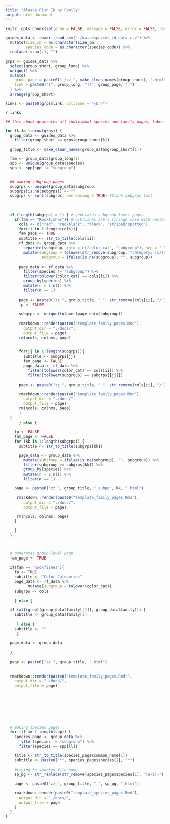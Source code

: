 ```yaml
---
title: "Alaska Fish ID by Family"
output: html_document
---
```


```r
knitr::opts_chunk$set(echo = FALSE, message = FALSE, error = FALSE, results = "asis")
```

```r
guides_data <- readr::read_csv("./data/species_id_data.csv") %>%
  mutate(size_cm = as.character(size_cm),
         species_code = as.character(species_code)) %>%
  replace(is.na(.), "")

grps <- guides_data %>%
  select(group_short, group_long) %>%
  unique() %>%
  mutate(
    group_page = paste0("./zz_", make_clean_names(group_short), ".html"),
    link = paste0("[", group_long, "](", group_page, ")")
  ) %>%
  arrange(group_short)

links <- paste0(grps$link, collapse = "<br>")

```


`r links`


```r
## this chunk generates all individual species and family pages; takes a long time to run

for (k in 1:nrow(grps)) {
  group_data <- guides_data %>%
    filter(group_short == grps$group_short[k])

  group_title <- make_clean_names(group_data$group_short[1])

  fam <- group_data$group_long[1]
  spp <- unique(group_data$species)
  spp <- spp[spp != "subgroup"]


  ## making subgroup pages
  subgrps <- unique(group_data$subgroup)
  subgrps[is.na(subgrps)] <- ""
  subgrps <- sort(subgrps, decreasing = TRUE) #blank subgrps last
  
  
  
  if (length(subgrps) > 1) { # generates subgroup level pages
    if(fam == "Rockfishes"){ #rockfishes are a strange case with nested subgroups
      cols <- c("red", "red/black", "black", "striped/spotted")
      for(ii in 1:length(cols)){
      fam_page <- TRUE
      subtitle <- str_to_title(cols[ii])
      rf_data <- group_data %>%
        separate(subgroup, into = c("color_cat", "subgroup"), sep = " ", extra = "merge") %>%
        mutate(subgroup = tolower(str_remove(subgroup, "category; |category")),
                subgroup = ifelse(is.na(subgroup), "", subgroup)) 
      
      page_data <- rf_data %>%
        filter(species != "subgroup") %>%
        filter(tolower(color_cat) == cols[ii]) %>%
        group_by(species) %>%
        mutate(n = 1:n()) %>%
        filter(n == 1)
      
      page <- paste0("zz_", group_title, "_", str_remove(cols[ii], "/"), ".html")
      fp <- FALSE
     
      subgrps <- unique(tolower(page_data$subgroup))
      
      rmarkdown::render(paste0("template_family_pages.Rmd"),
        output_dir = "./docs/",
        output_file = page)
      rm(ncols, colnms, page)
      

      for(jj in 1:length(subgrps)){
        subtitle <- subgrps[jj]
        fam_page <- FALSE
        page_data <- rf_data %>%
          filter(tolower(color_cat) == cols[ii]) %>%
          filter(tolower(subgroup) == subgrps[[jj]])
          
      page <- paste0("zz_", group_title, "_", str_remove(cols[ii], "/"), "_subpg_", jj, ".html")
      
      rmarkdown::render(paste0("template_family_pages.Rmd"),
        output_dir = "./docs/",
        output_file = page)
      rm(ncols, colnms, page)
      }
  } 
      } else {
    
    fp <- FALSE
    fam_page <- FALSE
    for (kk in 1:length(subgrps)) {
      subtitle <- str_to_title(subgrps[kk])

      page_data <- group_data %>%
        mutate(subgroup = ifelse(is.na(subgroup), "", subgroup)) %>%
        filter(subgroup == subgrps[kk]) %>%
        group_by(species) %>%
        mutate(n = 1:n()) %>%
        filter(n == 1)

    page <- paste0("zz_", group_title, "_subpg", kk, ".html")
      
     rmarkdown::render(paste0("template_family_pages.Rmd"),
        output_dir = "./docs/",
        output_file = page)
    
     rm(ncols, colnms, page)
    }

    }
  }



  # generates group-level page
  fam_page <- TRUE
  
  if(fam == "Rockfishes"){
    fp <- TRUE
    subtitle <- "Color Categories"
    page_data <- rf_data %>%
          mutate(subgroup = tolower(color_cat))
    subgrps <- cols
    
    } else {
    
  if (all(grepl(group_data$family[[1]], group_data$family))) {
    subtitle <- group_data$family[1]
 
     } else {
    subtitle <- ""
     }
    
  page_data <- group_data
  
  }
  
  page <- paste0("zz_", group_title, ".html")
  
  
  rmarkdown::render(paste0("template_family_pages.Rmd"),
    output_dir = "./docs/",
    output_file = page)


  
  
  
  
  

  # making species pages
  for (ll in 1:length(spp)) {
    species_page <- group_data %>%
      filter(species != "subgroup") %>%
      filter(species == spp[ll])

    title <- str_to_title(species_page$common_name[1])
    subtitle <- paste0("*", species_page$species[1], "*")
    
    #trying to shorten file name
    sp_pg <- str_replace(str_remove(species_page$species[1], "[a-z]+"), "\\s", "")
    
    page <- paste0("zz_", group_title, "_", sp_pg, ".html")

    rmarkdown::render(paste0("template_species_pages.Rmd"),
      output_dir = "./docs/",
      output_file = page
    )
  }
}
```
